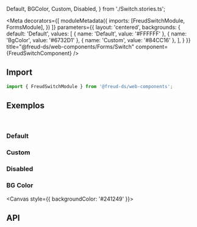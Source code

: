   Default,
  BGColor,
  Custom,
  Disabled,
} from './Switch.stories.ts';

<Meta
  decorators={[
    moduleMetadata({
      imports: [FreudSwitchModule, FormsModule],
    })
  ]}
  parameters={{
    layout: 'centered',
    backgrounds: {
      default: 'Default',
      values: [
        { name: 'Default', value: '#FFFFFF' },
        { name: 'BgColor', value: '#6732D1' },
        { name: 'Custom', value: '#84CC16' },
      ],
    }
  }}
title="@freud-ds/web-components/Forms/Switch" component={FreudSwitchComponent} />

<FreudHeaderComponent
  title="Switch"
  description="É uma alternativa ao componente Checkbox. Você pode alternar entre os estados ativado ou desativado."
/>

## <a id="importing"></a>Import

```ts
import { FreudSwitchModule } from '@freud-ds/web-components';
```

## <a id="exemplos"></a>Exemplos
<br />

### Default
<Canvas>
  <Story story={Default}/>
</Canvas>

### Custom
<Canvas>
  <Story story={Custom}/>
</Canvas>

### Disabled
<Canvas>
  <Story story={Disabled}/>
</Canvas>

### BG Color
<Canvas style={{ backgroundColor: '#241249' }}>
  <Story story={BGColor}/>
</Canvas>


## <a id="api"></a>API

<ArgsTable of={FreudSwitchComponent} />
